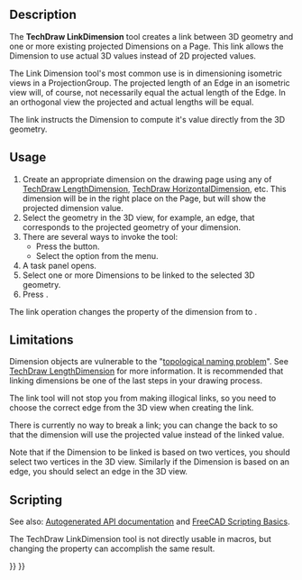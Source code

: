 <languages/>
<translate>

<!--T:19-->
{{Docnav
|[[TechDraw_DimensionRepair|DimensionRepair]]
|[[TechDraw_Hatch|Hatch]]
|[[TechDraw_Workbench|TechDraw]]
|IconL=TechDraw_DimensionRepair.svg
|IconR=TechDraw_Hatch.svg
|IconC=Workbench_TechDraw.svg
}}

<!--T:24-->
{{VeryImportantMessage|The '''TechDraw LinkDimension''' tool is '''[https://en.wikipedia.org/wiki/Deprecation DEPRECATED]''' and was removed in FreeCAD 1.1.<br> The [[TechDraw_DimensionRepair|TechDraw DimensionRepair]] tool should be used to change both 2D and 3D references instead.}}

<!--T:1-->
{{GuiCommand
|Name=TechDraw LinkDimension
|MenuLocation=TechDraw → Dimensions → Link Dimension to 3D Geometry
|Workbenches=[[TechDraw_Workbench|TechDraw]]
|SeeAlso=[[TechDraw_View|TechDraw View]], [[TechDraw_ProjectionGroup|TechDraw ProjectionGroup]]
}}

==Description== <!--T:2-->

<!--T:8-->
The '''TechDraw LinkDimension''' tool creates a link between 3D geometry and one or more existing projected Dimensions on a Page. This link allows the Dimension to use actual 3D values instead of 2D projected values.

<!--T:22-->
The Link Dimension tool's most common use is in dimensioning isometric views in a ProjectionGroup. The projected length of an Edge in an isometric view will, of course, not necessarily equal the actual length of the Edge. In an orthogonal view the projected and actual lengths will be equal.

<!--T:23-->
The link instructs the Dimension to compute it's value directly from the 3D geometry.

==Usage== <!--T:3-->

<!--T:9-->
# Create an appropriate dimension on the drawing page using any of [[TechDraw_LengthDimension|TechDraw LengthDimension]], [[TechDraw_HorizontalDimension|TechDraw HorizontalDimension]], etc. This dimension will be in the right place on the Page, but will show the projected dimension value.
# Select the geometry in the 3D view, for example, an edge, that corresponds to the projected geometry of your dimension.
# There are several ways to invoke the tool:
#* Press the {{Button|[[Image:TechDraw_LinkDimension.svg|16px]] [[TechDraw_LinkDimension|Link Dimension to 3D Geometry]]}} button.
#* Select the {{MenuCommand|TechDraw → Dimensions → [[Image:TechDraw_LinkDimension.svg|16px]] Link Dimension to 3D Geometry}} option from the menu.
# A task panel opens.
# Select one or more Dimensions to be linked to the selected 3D geometry.
# Press {{Button|OK}}.

<!--T:10-->
The link operation changes the {{PropertyData|MeasureType}} property of the dimension from {{incode|Projected}} to {{incode|True}}.

==Limitations== <!--T:7-->

<!--T:11-->
Dimension objects are vulnerable to the "[[Topological_naming_problem|topological naming problem]]". See [[TechDraw_LengthDimension|TechDraw LengthDimension]] for more information. It is recommended that linking dimensions be one of the last steps in your drawing process.

<!--T:12-->
The link tool will not stop you from making illogical links, so you need to choose the correct edge from the 3D view when creating the link.

<!--T:13-->
There is currently no way to break a link; you can change the {{PropertyData|MeasureType}} back to {{incode|Projected}} so that the dimension will use the projected value instead of the linked value.

<!--T:21-->
Note that if the Dimension to be linked is based on two vertices, you should select two vertices in the 3D view. Similarly if the Dimension is based on an edge, you should select an edge in the 3D view.

==Scripting== <!--T:6-->

<!--T:15-->
See also: [https://freecad.github.io/SourceDoc/ Autogenerated API documentation] and [[FreeCAD_Scripting_Basics|FreeCAD Scripting Basics]].

<!--T:25-->
The TechDraw LinkDimension tool is not directly usable in macros, but changing the {{PropertyData|References 3D}} property can accomplish the same result.


<!--T:20-->
{{Docnav
|[[TechDraw_DimensionRepair|DimensionRepair]]
|[[TechDraw_Hatch|Hatch]]
|[[TechDraw_Workbench|TechDraw]]
|IconL=TechDraw_DimensionRepair.svg
|IconR=TechDraw_Hatch.svg
|IconC=Workbench_TechDraw.svg
}}

</translate>
{{TechDraw_Tools_navi{{#translation:}}}}
{{Userdocnavi{{#translation:}}}}